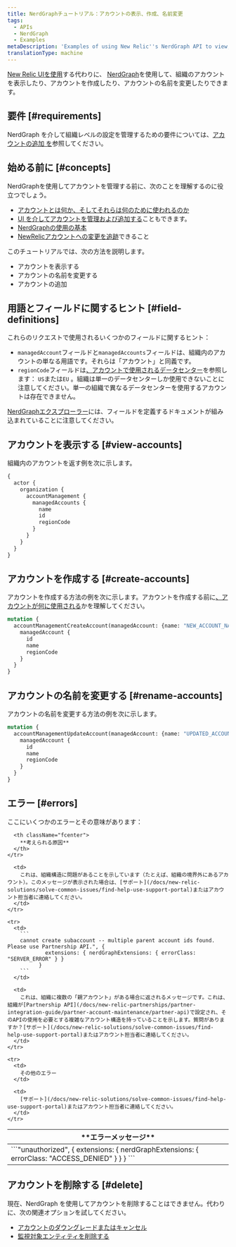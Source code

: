 ```yaml
---
title: NerdGraphチュートリアル：アカウントの表示、作成、名前変更
tags:
  - APIs
  - NerdGraph
  - Examples
metaDescription: 'Examples of using New Relic''s NerdGraph API to view, create, and rename accounts.'
translationType: machine
---
```


[New Relic UIを使用](/docs/accounts/accounts-billing/account-structure/add-accounts)する代わりに、 [NerdGraph](/docs/apis/nerdgraph/get-started/introduction-new-relic-nerdgraph)を使用して、組織のアカウントを表示したり、アカウントを作成したり、アカウントの名前を変更したりできます。

## 要件 [#requirements]

NerdGraph を介して組織レベルの設定を管理するための要件については、[アカウントの追加 を](/docs/accounts/accounts-billing/account-structure/add-accounts)参照してください。

## 始める前に [#concepts]

NerdGraphを使用してアカウントを管理する前に、次のことを理解するのに役立つでしょう。

* [アカウントとは何か、そしてそれらは何のために使われるのか](/docs/accounts/accounts-billing/account-structure/new-relic-account-structure)
* [UI を介してアカウントを管理および追加する](/docs/accounts/accounts-billing/account-structure/add-accounts)こともできます。
* [NerdGraphの使用の基本](/docs/apis/nerdgraph/get-started/introduction-new-relic-nerdgraph)
* [NewRelicアカウントへの変更を追跡](/docs/data-apis/understand-data/event-data/query-account-audit-logs-nrauditevent)できること

このチュートリアルでは、次の方法を説明します。

* アカウントを表示する
* アカウントの名前を変更する
* アカウントの追加

## 用語とフィールドに関するヒント [#field-definitions]

これらのリクエストで使用されるいくつかのフィールドに関するヒント：

* `managedAccount`フィールドと`managedAccounts`フィールドは、組織内のアカウントの単なる用語です。それらは「アカウント」と同義です。
* `regionCode`フィールドは[、アカウントで使用されるデータセンター](/docs/accounts/accounts-billing/account-setup/choose-your-data-center)を参照します： `US`または`EU` 。組織は単一のデータセンターしか使用できないことに注意してください。単一の組織で異なるデータセンターを使用するアカウントは存在できません。

[NerdGraphエクスプローラー](/docs/apis/nerdgraph/get-started/introduction-new-relic-nerdgraph/#explorer)には、フィールドを定義するドキュメントが組み込まれていることに注意してください。

## アカウントを表示する [#view-accounts]

組織内のアカウントを返す例を次に示します。

```graphql
{
  actor {
    organization {
      accountManagement {
        managedAccounts {
          name
          id
          regionCode
        }
      }
    }
  }
}
```

## アカウントを作成する [#create-accounts]

アカウントを作成する方法の例を次に示します。アカウントを作成する前に[、アカウントが何に使用される](/docs/accounts/accounts-billing/account-structure/new-relic-account-structure)かを理解してください。

```graphql
mutation {
  accountManagementCreateAccount(managedAccount: {name: "NEW_ACCOUNT_NAME"}) {
    managedAccount {
      id
      name
      regionCode
    }
  }
}
```

## アカウントの名前を変更する [#rename-accounts]

アカウントの名前を変更する方法の例を次に示します。

```graphql
mutation {
  accountManagementUpdateAccount(managedAccount: {name: "UPDATED_ACCOUNT_NAME", id: 101010101}) {
    managedAccount {
      id
      name
      regionCode
    }
  }
}
```

## エラー [#errors]

ここにいくつかのエラーとその意味があります：

<table>
  <thead>
    <tr>
      <th className="fcenter">
        **エラーメッセージ**
      </th>

      <th className="fcenter">
        **考えられる原因**
      </th>
    </tr>
  </thead>

  <tbody>
    <tr>
      <td>
        ```"unauthorized", {
              extensions: { nerdGraphExtensions: { errorClass: "ACCESS_DENIED" } }
            }
        ```
      </td>

      <td>
        これは、組織構造に問題があることを示しています（たとえば、組織の境界外にあるアカウント）。このメッセージが表示された場合は、[サポート](/docs/new-relic-solutions/solve-common-issues/find-help-use-support-portal)またはアカウント担当者に連絡してください。
      </td>
    </tr>

    <tr>
      <td>
        ```
        cannot create subaccount -- multiple parent account ids found. Please use Partnership API.", {
                extensions: { nerdGraphExtensions: { errorClass: "SERVER_ERROR" } }
              }
        ```
      </td>

      <td>
        これは、組織に複数の「親アカウント」がある場合に返されるメッセージです。これは、組織が[Partnership API](/docs/new-relic-partnerships/partner-integration-guide/partner-account-maintenance/partner-api)で設定され、そのAPIの使用を必要とする複雑なアカウント構造を持っていることを示します。質問がありますか？[サポート](/docs/new-relic-solutions/solve-common-issues/find-help-use-support-portal)またはアカウント担当者に連絡してください。
      </td>
    </tr>

    <tr>
      <td>
        その他のエラー
      </td>

      <td>
        [サポート](/docs/new-relic-solutions/solve-common-issues/find-help-use-support-portal)またはアカウント担当者に連絡してください。
      </td>
    </tr>
  </tbody>
</table>

## アカウントを削除する [#delete]

現在、NerdGraph を使用してアカウントを削除することはできません。代わりに、次の関連オプションを試してください。

* [アカウントのダウングレードまたはキャンセル](/docs/accounts/accounts-billing/account-setup/downgradecancel-account)
* [監視対象エンティティを削除する](/docs/apis/nerdgraph/examples/nerdgraph-entities-api-tutorial/#delete-entities)